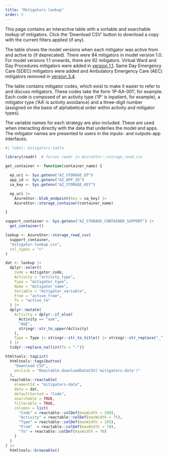 ```yaml
---
title: "Mitigators lookup"
order: 5
---
```


This page contains an interactive table with a sortable and searchable lookup of mitigators. Click the 'Download CSV' button to download a copy with the current filters applied (if any).

The table shows the model versions when each mitigator was active from and active to (if deprecated). There were 84 mitigators in model version 1.0. For model versions 1.1 onwards, there are 92 mitigators. Virtual Ward and Day Procedures mitigators were added in [version 1.1](/project_plan_and_summary/model_updates.html#update-20240424). Same Day Emergency Care (SDEC) mitigators were added and Ambulatory Emergency Care (AEC) mitigators removed in [version 3.4](http://localhost:5811/project_plan_and_summary/model_updates.html#update-20250423).

The table contains mitigator codes, which exist to make it easier to refer to and discuss mitigators. These codes take the form 'IP-AA-001', for example. Each code is composed of an activity type ('IP' is inpatient, for example), a mitigator type ('AA' is activity avoidance) and a three-digit number (assigned on the basis of alphabetical order within activity and mitigator types).

The variable names for each strategy are also included. These are used when interacting directly with the data that underlies the model and apps. The mitigator names are presented to users in the inputs- and outputs-app interfaces.


```r
#| label: mitigators-table

library(readr)  # forces readr in AzureStor::storage_read_csv

get_container <- function(container_name) {

  ep_uri <- Sys.getenv("AZ_STORAGE_EP")
  app_id <- Sys.getenv("AZ_APP_ID")
  sa_key <- Sys.getenv("AZ_STORAGE_KEY")

  ep_uri |>
    AzureStor::blob_endpoint(key = sa_key) |>
    AzureStor::storage_container(container_name)

}

support_container <- Sys.getenv("AZ_STORAGE_CONTAINER_SUPPORT") |>
  get_container()

lookup <- AzureStor::storage_read_csv(
  support_container,
  "mitigator-lookup.csv",
  col_types = "c"
)

dat <- lookup |> 
  dplyr::select(
    Code = mitigator_code,
    Activity = "activity_type",
    Type = "mitigator_type",
    Name = "mitigator_name",
    Variable = "mitigator_variable",
    From = "active_from",
    To = "active_to"
  ) |> 
  dplyr::mutate(
    Activity = dplyr::if_else(
      Activity == "aae",
      "A&E",
      stringr::str_to_upper(Activity)
    ),
    Type = Type |> stringr::str_to_title() |> stringr::str_replace("_", " ")
  ) |> 
  tidyr::replace_na(list(To = "-"))

htmltools::tagList(
  htmltools::tags$button(
    "Download CSV",
    onclick = "Reactable.downloadDataCSV('mitigators-data')"
  ),
  reactable::reactable(
    elementId = "mitigators-data",
    data = dat,
    defaultSorted = "Code",
    searchable = TRUE,
    filterable = TRUE,
    columns = list(
      "Code" = reactable::colDef(maxWidth = 100),
      "Activity" = reactable::colDef(maxWidth = 75),
      "Type" = reactable::colDef(maxWidth = 105),
      "From"  = reactable::colDef(maxWidth = 70),
      "To" = reactable::colDef(maxWidth = 70)
    )
  )
) |> 
  htmltools::browsable()
```
